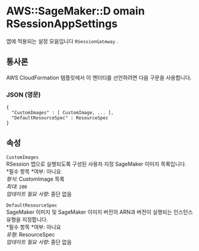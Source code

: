 # AWS::SageMaker::D omain RSessionAppSettings

앱에 적용되는 설정 모음입니다 `RSessionGateway` .

## 통사론

AWS CloudFormation 템플릿에서 이 엔터티를 선언하려면 다음 구문을 사용합니다.

### JSON (영문)

```
{
  "CustomImages" : [ CustomImage, ... ],
  "DefaultResourceSpec" : ResourceSpec
}
```

## 속성

`CustomImages`  
RSession 앱으로 실행되도록 구성된 사용자 지정 SageMaker 이미지 목록입니다.  
*필수 항목 *여부: 아니요  
_형식_: CustomImage 목록  
_최대_: `200`  
_업데이트 필요 사항_: 중단 없음

`DefaultResourceSpec`  
SageMaker 이미지 및 SageMaker 이미지 버전의 ARN과 버전이 실행되는 인스턴스 유형을 지정합니다.  
*필수 항목 *여부: 아니요  
_유형_: ResourceSpec  
_업데이트 필요 사항_: 중단 없음
